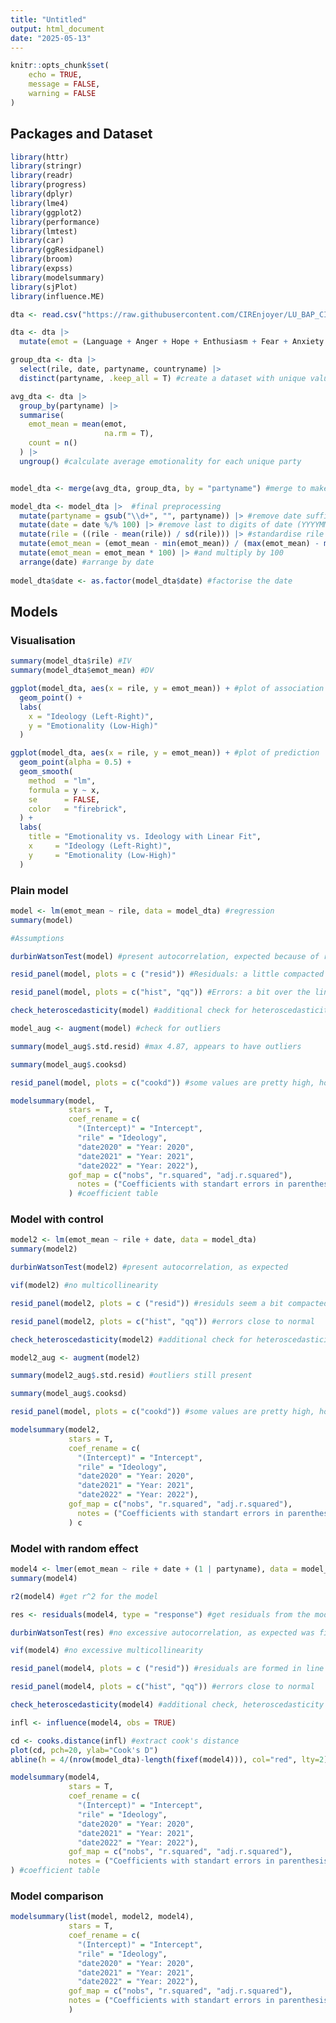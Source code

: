 ```yaml
---
title: "Untitled"
output: html_document
date: "2025-05-13"
---
```


```r
knitr::opts_chunk$set(
	echo = TRUE,
	message = FALSE,
	warning = FALSE
)
```

## Packages and Dataset

```r
library(httr)
library(stringr)
library(readr)
library(progress) 
library(dplyr)
library(lme4)
library(ggplot2)
library(performance)
library(lmtest)
library(car)
library(ggResidpanel)
library(broom)
library(expss)
library(modelsummary)
library(sjPlot)
library(influence.ME)

dta <- read.csv("https://raw.githubusercontent.com/CIREnjoyer/LU_BAP_CIR/refs/heads/main/Datasets/AnalysedData.csv") #download the original dataset

dta <- dta |>
  mutate(emot = (Language + Anger + Hope + Enthusiasm + Fear + Anxiety + Pride)/Words) #create a variable for emotionality

group_dta <- dta |>
  select(rile, date, partyname, countryname) |>
  distinct(partyname, .keep_all = T) #create a dataset with unique values of parties

avg_dta <- dta |>
  group_by(partyname) |>
  summarise(
    emot_mean = mean(emot,
                     na.rm = T),
    count = n()
  ) |>
  ungroup() #calculate average emotionality for each unique party


model_dta <- merge(avg_dta, group_dta, by = "partyname") #merge to make a dataset for a model

model_dta <- model_dta |>  #final preprocessing 
  mutate(partyname = gsub("\\d+", "", partyname)) |> #remove date suffixes from repeated parties
  mutate(date = date %/% 100) |> #remove last to digits of date (YYYYMM -> YYYY)
  mutate(rile = ((rile - mean(rile)) / sd(rile))) |> #standardise rile by z-score
  mutate(emot_mean = (emot_mean - min(emot_mean)) / (max(emot_mean) - min(emot_mean))) |> #normalise emotionality
  mutate(emot_mean = emot_mean * 100) |> #and multiply by 100
  arrange(date) #arrange by date
  
model_dta$date <- as.factor(model_dta$date) #factorise the date
```

## Models

### Visualisation

```r
summary(model_dta$rile) #IV
summary(model_dta$emot_mean) #DV

ggplot(model_dta, aes(x = rile, y = emot_mean)) + #plot of association
  geom_point() +
  labs(
    x = "Ideology (Left-Right)",
    y = "Emotionality (Low-High)"
  )

ggplot(model_dta, aes(x = rile, y = emot_mean)) + #plot of prediction
  geom_point(alpha = 0.5) +
  geom_smooth(
    method  = "lm",
    formula = y ~ x,
    se      = FALSE,       
    color   = "firebrick",
  ) +
  labs(
    title = "Emotionality vs. Ideology with Linear Fit",
    x     = "Ideology (Left-Right)",
    y     = "Emotionality (Low-High)"
  )
```

### Plain model

```r
model <- lm(emot_mean ~ rile, data = model_dta) #regression
summary(model)

#Assumptions

durbinWatsonTest(model) #present autocorrelation, expected because of repeated entries

resid_panel(model, plots = c ("resid")) #Residuals: a little compacted 

resid_panel(model, plots = c("hist", "qq")) #Errors: a bit over the line but close to normality

check_heteroscedasticity(model) #additional check for heteroscedasticity

model_aug <- augment(model) #check for outliers

summary(model_aug$.std.resid) #max 4.87, appears to have outliers

summary(model_aug$.cooksd)

resid_panel(model, plots = c("cookd")) #some values are pretty high, however negligible

modelsummary(model,
             stars = T,
             coef_rename = c(
               "(Intercept)" = "Intercept",
               "rile" = "Ideology",
               "date2020" = "Year: 2020",
               "date2021" = "Year: 2021",
               "date2022" = "Year: 2022"),
             gof_map = c("nobs", "r.squared", "adj.r.squared"),
               notes = ("Coefficients with standart errors in parenthesis")
             ) #coefficient table
```

### Model with control

```r
model2 <- lm(emot_mean ~ rile + date, data = model_dta)
summary(model2)

durbinWatsonTest(model2) #present autocorrelation, as expected 

vif(model2) #no multicollinearity

resid_panel(model2, plots = c ("resid")) #residuls seem a bit compacted

resid_panel(model2, plots = c("hist", "qq")) #errors close to normal

check_heteroscedasticity(model2) #additional check for heteroscedasticity

model2_aug <- augment(model2)

summary(model2_aug$.std.resid) #outliers still present

summary(model_aug$.cooksd)

resid_panel(model, plots = c("cookd")) #some values are pretty high, however negligible

modelsummary(model2,
             stars = T,
             coef_rename = c(
               "(Intercept)" = "Intercept",
               "rile" = "Ideology",
               "date2020" = "Year: 2020",
               "date2021" = "Year: 2021",
               "date2022" = "Year: 2022"),
             gof_map = c("nobs", "r.squared", "adj.r.squared"),
               notes = ("Coefficients with standart errors in parenthesis")
             ) c
```

### Model with random effect

```r
model4 <- lmer(emot_mean ~ rile + date + (1 | partyname), data = model_dta)
summary(model4)

r2(model4) #get r^2 for the model

res <- residuals(model4, type = "response") #get residuals from the model

durbinWatsonTest(res) #no excessive autocorrelation, as expected was fixed by the random effect  

vif(model4) #no excessive multicollinearity

resid_panel(model4, plots = c ("resid")) #residuals are formed in line

resid_panel(model4, plots = c("hist", "qq")) #errors close to normal

check_heteroscedasticity(model4) #additional check, heteroscedasticity is present

infl <- influence(model4, obs = TRUE) 

cd <- cooks.distance(infl) #extract cook's distance
plot(cd, pch=20, ylab="Cook's D")
abline(h = 4/(nrow(model_dta)-length(fixef(model4))), col="red", lty=2)

modelsummary(model4,
             stars = T,
             coef_rename = c(
               "(Intercept)" = "Intercept",
               "rile" = "Ideology",
               "date2020" = "Year: 2020",
               "date2021" = "Year: 2021",
               "date2022" = "Year: 2022"),
             gof_map = c("nobs", "r.squared", "adj.r.squared"),
             notes = ("Coefficients with standart errors in parenthesis")
) #coefficient table
```

### Model comparison

```r
modelsummary(list(model, model2, model4),
             stars = T,
             coef_rename = c(
               "(Intercept)" = "Intercept",
               "rile" = "Ideology",
               "date2020" = "Year: 2020",
               "date2021" = "Year: 2021",
               "date2022" = "Year: 2022"),
             gof_map = c("nobs", "r.squared", "adj.r.squared"),
             notes = ("Coefficients with standart errors in parenthesis")
             )
```
